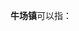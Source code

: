'''牛场镇'''可以指：
{{PRC admin/disambig|52/05/24/102/000|52/27/02/106/000|53/06/27/111/000}}
{{disambig|cat=三字中国镇名消歧义}}